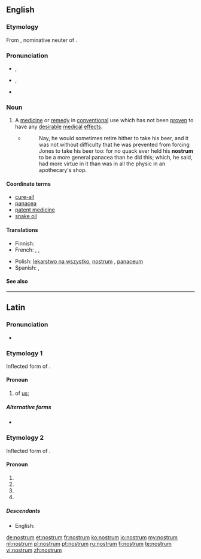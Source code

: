 {{was wotd|2010|June|9}}
==English==

===Etymology===
From {{etyl|la}} {{term|nostrum||ours|lang=la}}, nominative neuter of {{term|noster||our, ours|lang=la}}.

===Pronunciation===
* {{a|UK}} {{IPA|/ˈnɒs.trəm/}}, {{SAMPA|/"nQs.tr@m/}}
* {{a|US}} {{IPA|/ˈnɑ.strəm/}}, {{SAMPA|/"nA.str@m/}}
* {{audio|en-us-nostrum.ogg|Audio (US)}}

===Noun===
{{en-noun|pl2=nostra}}

# A [[medicine]] or [[remedy]] in [[conventional]] use which has not been [[proven]] to have any [[desirable]] [[medical]] [[effect]]s.
#* {{RQ:Fielding Tom Jones|V|ii}}
#*: Nay, he would sometimes retire hither to take his beer, and it was not without difficulty that he was prevented from forcing Jones to take his beer too: for no quack ever held his '''nostrum''' to be a more general panacea than he did this; which, he said, had more virtue in it than was in all the physic in an apothecary's shop.

====Coordinate terms====
* [[cure-all]]
* [[panacea]]
* [[patent medicine]]
* [[snake oil]]

====Translations====
{{trans-top|medicine or remedy which has not been proven to have any desirable medical effects}}
* Finnish: {{t-|fi|patenttilääke}}
* French: {{t|fr|poudre de perlimpimpin}}  , {{t|fr|remède de bonne femme}} , {{t|fr|orviétan}}
{{trans-mid}}
* Polish: [[lekarstwo na wszystko]], [[nostrum]] {{m}}, [[panaceum]] {{n}}
* Spanish: {{t|es|remedio milagroso}} , {{t|es|droga de charlatán}}
{{trans-bottom}}

====See also====
{{projectlinks|pedia}}

----

==Latin==

===Pronunciation===
* {{a|Classical}} {{IPA|/ˈnos.trum/|lang=la}}

===Etymology 1===
Inflected form of {{term|nos|nōs|we|lang=la}}.

====Pronoun====
{{infl|la|pronoun form}}

# of [[us]]; {{inflection of|[[nos#Latin|nōs]]||partitive|gen|lang=la}}

=====Alternative forms=====
* {{l|la|nostri|nostrī}} {{qualifier|objective genitive}}

===Etymology 2===
Inflected form of {{term|noster||our, ours|lang=la}}.

====Pronoun====
{{infl|la|pronoun form}}

# {{inflection of|[[noster#Latin|noster]]||nom|n|s|lang=la}}
# {{inflection of|[[noster#Latin|noster]]||acc|m|s|lang=la}}
# {{inflection of|[[noster#Latin|noster]]||acc|n|s|lang=la}}
# {{inflection of|[[noster#Latin|noster]]||voc|n|s|lang=la}}

=====Descendants=====
* English: {{l|en|nostrum}}

[[de:nostrum]]
[[et:nostrum]]
[[fr:nostrum]]
[[ko:nostrum]]
[[io:nostrum]]
[[my:nostrum]]
[[nl:nostrum]]
[[pl:nostrum]]
[[pt:nostrum]]
[[ru:nostrum]]
[[fi:nostrum]]
[[te:nostrum]]
[[vi:nostrum]]
[[zh:nostrum]]